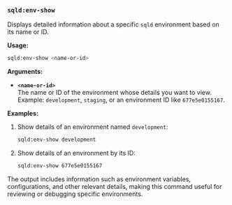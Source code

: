 ### `sqld:env-show`
 
Displays detailed information about a specific `sqld` environment based on its name or ID.

**Usage:**  
```bash
sqld:env-show <name-or-id>
```

**Arguments:**

- **`<name-or-id>`**  
  The name or ID of the environment whose details you want to view.  
  Example: `development`, `staging`, or an environment ID like `677e5e0155167`.

**Examples:**

1. Show details of an environment named `development`:  
   ```bash
   sqld:env-show development
   ```

2. Show details of an environment by its ID:  
   ```bash
   sqld:env-show 677e5e0155167
   ```

The output includes information such as environment variables, configurations, and other relevant details, making this command useful for reviewing or debugging specific environments.